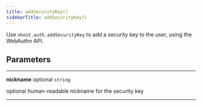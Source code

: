```yaml
---
title: addSecurityKey()
sidebarTitle: addSecurityKey()
---
```


Use `nhost.auth.addSecurityKey` to add a security key to the user, using the WebAuthn API.

## Parameters

---

**<span className="parameter-name">nickname</span>** <span className="optional-status">optional</span> <code>string</code>

optional human-readable nickname for the security key

---
